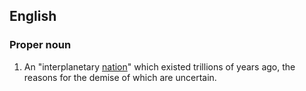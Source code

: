 {{wikipedia}}
==English==
===Proper noun===
{{en-proper noun}}
#{{Scientology}} An "interplanetary [[nation]]" which existed trillions of years ago, the reasons for the demise of which are uncertain.